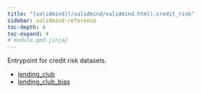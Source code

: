 ```yaml
---
title: "[validmind](/validmind/validmind.html).credit_risk"
sidebar: validmind-reference
toc-depth: 4
toc-expand: 4
# module.qmd.jinja2
---
```


<!-- docstring.jinja2 -->

Entrypoint for credit risk datasets.

- [lending_club](credit_risk/lending_club.qmd)
- [lending_club_bias](credit_risk/lending_club_bias.qmd)
